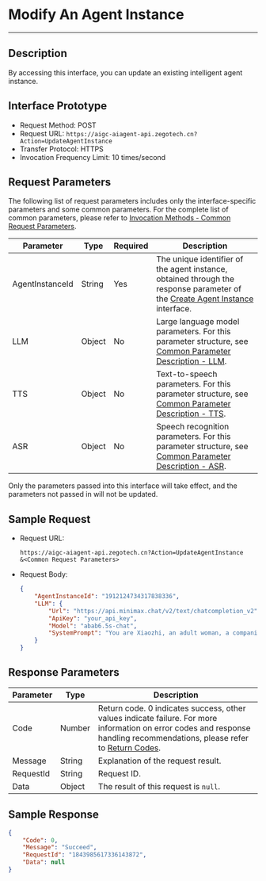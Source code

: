 # Modify An Agent Instance

---

## Description

By accessing this interface, you can update an existing intelligent agent instance.

## Interface Prototype

- Request Method: POST
- Request URL: `https://aigc-aiagent-api.zegotech.cn?Action=UpdateAgentInstance`
- Transfer Protocol: HTTPS
- Invocation Frequency Limit: 10 times/second

## Request Parameters

The following list of request parameters includes only the interface-specific parameters and some common parameters. For the complete list of common parameters, please refer to [Invocation Methods - Common Request Parameters](./../Accessing%20Server%20APIs.mdx#common-parameters).

| Parameter         | Type     | Required | Description                                                                 |
|-------------------|----------|----------|-----------------------------------------------------------------------------|
| AgentInstanceId  | String   | Yes      | The unique identifier of the agent instance, obtained through the response parameter of the [Create Agent Instance](./Create%20Agent%20instance.mdx) interface. |
| LLM              | Object   | No       | Large language model parameters. For this parameter structure, see [Common Parameter Description - LLM](./../Common%20Parameter%20Description.mdx#llm). |
| TTS              | Object   | No       | Text-to-speech parameters. For this parameter structure, see [Common Parameter Description - TTS](./../Common%20Parameter%20Description.mdx#tts). |
| ASR              | Object   | No       | Speech recognition parameters. For this parameter structure, see [Common Parameter Description - ASR](./../Common%20Parameter%20Description.mdx#asr). |

<Note title="Note">
Only the parameters passed into this interface will take effect, and the parameters not passed in will not be updated.
</Note>

## Sample Request

- Request URL:

    ```https
    https://aigc-aiagent-api.zegotech.cn?Action=UpdateAgentInstance
    &<Common Request Parameters>
    ```

- Request Body:

    ```json
    {
        "AgentInstanceId": "1912124734317838336",
        "LLM": {
            "Url": "https://api.minimax.chat/v2/text/chatcompletion_v2",
            "ApiKey": "your_api_key",
            "Model": "abab6.5s-chat",
            "SystemPrompt": "You are Xiaozhi, an adult woman, a companion assistant **created by ZEGO**. knowledgeable in both astronomy and geography, intelligent, wise, enthusiastic, and friendly. \nDialogue requirements: 1. Dialogue with users according to the requirements of the persona. \n2.No more than 100 words."
        }
    }
    ```

## Response Parameters

| Parameter | Type | Description |
|-----------|------|-------------|
| Code | Number | Return code. 0 indicates success, other values indicate failure. For more information on error codes and response handling recommendations, please refer to [Return Codes](./../Return%20codes.mdx). |
| Message | String | Explanation of the request result. |
| RequestId | String | Request ID. |
| Data | Object | The result of this request is `null`. |

## Sample Response

```json
{
    "Code": 0,
    "Message": "Succeed",
    "RequestId": "1843985617336143872",
    "Data": null
}
```